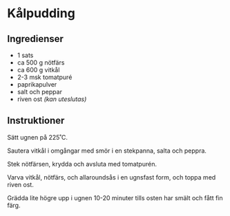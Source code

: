 
# Kålpudding

## Ingredienser

- 1 sats <InternalRecipeLink path="allaroundsas" text="allaroundsås" />
- ca 500 g nötfärs
- ca 600 g vitkål
- 2-3 msk tomatpuré
- paprikapulver
- salt och peppar
- riven ost _(kan uteslutas)_

## Instruktioner

Sätt ugnen på 225˚C.

Sautera vitkål i omgångar med smör i en stekpanna, salta och peppra.

Stek nötfärsen, krydda och avsluta med tomatpurén.

Varva vitkål, nötfärs, och allaroundsås i en ugnsfast form, och toppa med riven ost.

Grädda lite högre upp i ugnen 10-20 minuter tills osten har smält och fått fin färg.
